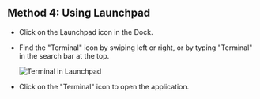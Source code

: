 ## Method 4: Using Launchpad

- Click on the Launchpad icon in the Dock.
- Find the "Terminal" icon by swiping left or right, or by typing "Terminal" in the search bar at the top.

  <img
    src="https://raw.githubusercontent.com/CSCMU-65s/cs-wiki101/main/img/how_to_open_Terminal/Terminal_in_launchpad.jpeg"
    alt="Terminal in Launchpad"
  />

- Click on the "Terminal" icon to open the application.
